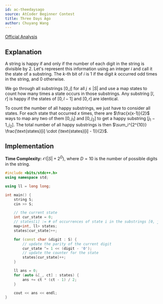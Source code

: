 ```yaml
---
id: ac-theedaysago
source: AtCoder Beginner Contest
title: Three Days Ago
author: Chuyang Wang
---
```


[Official Analysis](https://atcoder.jp/contests/abc295/editorial/6058)

## Explanation

A string is happy if and only if the number of each digit in the string is
divisible by 2. Let's represent this information using an integer $i$ and call
it the state of a substring. The $k$-th bit of $i$ is 1 if the digit $k$
occurred odd times in the string, and 0 otherwise.

We go through all substrings $[0, j]$ for all $j \leq |S|$ and use a map
$\text{states}$ to count how many times a state occurs in those substrings. Any
substring $[l, r]$ is happy if the states of $[0, l - 1]$ and $[0, r]$ are
identical. 

To count the number of all happy substrings, we just have to consider all
states. For each state that occurred $x$ times, there are $\frac{x(x-1)}{2}$
ways to map any two of them $[0, j_1]$ and $[0, j_2]$ to get a happy substring
$[j_1 - 1, j_2]$. The total number of all happy substrings is then
$\sum_i^{2^{10}} \frac{\text{states}[i] \cdot (\text{states}[i] - 1)}{2}$. 


## Implementation

**Time Complexity:** $\mathcal{O}(|S| + 2^D)$, where $D = 10$ is the number of
possible digits in the string.  

<LanguageSection>

<CPPSection>

```cpp
#include <bits/stdc++.h>
using namespace std;

using ll = long long;

int main() {
	string S;
	cin >> S;

	// the current state
	int cur_state = 0;
	// states[i] := # of occurrences of state i in the substrings [0, j]
	map<int, ll> states;
	states[cur_state]++;

	for (const char &digit : S) {
		// update the parity of the current digit
		cur_state ^= 1 << (digit - '0');
		// update the counter for the state
		states[cur_state]++;
	}

	ll ans = 0;
	for (auto &[_, ct] : states) {
		ans += ct * (ct - 1) / 2;
	}

	cout << ans << endl;
}
```

</CPPSection>

<JavaSection>

```java

```

</JavaSection>

<PySection>

```py

```

</PySection>

</LanguageSection>
